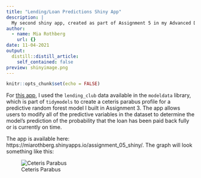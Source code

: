```yaml
---
title: "Lending/Loan Predictions Shiny App"
description: |
  My second shiny app, created as part of Assignment 5 in my Advanced Data Science class.
author:
  - name: Mia Rothberg
    url: {}
date: 11-04-2021
output:
  distill::distill_article:
    self_contained: false
preview: shinyimage.png
---
```



```r
knitr::opts_chunk$set(echo = FALSE)
```

For [this app](https://miarothberg.shinyapps.io/assignment_05_shiny/), I used the `lending_club` data available in the `modeldata` library, which is part of `tidymodels` to create a ceteris parabus profile for a predictive random forest model I built in Assignment 3. The app allows users to modify all of the predictive variables in the dataset to determine the model's prediction of the probability that the loan has been paid back fully or is currently on time.

The app is available here: https://miarothberg.shinyapps.io/assignment_05_shiny/. The graph will look something like this: 

![Ceteris Parabus](shinyimage.png)